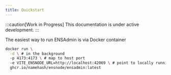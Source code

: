 ```yaml
---
title: Quickstart
---
```


:::caution[Work in Progress]
This documentation is under active development.
:::

The easiest way to run ENSAdmin is via Docker container

```bash
docker run \
  -d \ # in the background
  -p 4173:4173 \ # map to host port
  -e VITE_ENSNODE_URL=http://localhost:42069 \ # point to locally running ENSNode
  ghcr.io/namehash/ensnode/ensadmin:latest
```
